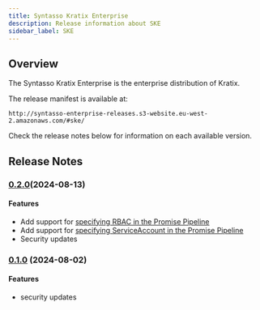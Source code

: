 ```yaml
---
title: Syntasso Kratix Enterprise
description: Release information about SKE
sidebar_label: SKE
---
```


## Overview

The Syntasso Kratix Enterprise is the enterprise distribution of Kratix.

The release manifest is available at:

```
http://syntasso-enterprise-releases.s3-website.eu-west-2.amazonaws.com/#ske/
```

Check the release notes below for information on each available version.


## Release Notes

### [0.2.0](http://syntasso-enterprise-releases.s3-website.eu-west-2.amazonaws.com/#ske/v0.2.0)(2024-08-13)

#### Features

* Add support for [specifying RBAC in the Promise Pipeline](../../main/05-reference/12-workflows.md#rbac)
* Add support for [specifying ServiceAccount in the Promise Pipeline](../../main/05-reference/12-workflows.md#service-account)
* Security updates

### [0.1.0](http://syntasso-enterprise-releases.s3-website.eu-west-2.amazonaws.com/#ske/v0.1.0) (2024-08-02)

#### Features

* security updates

